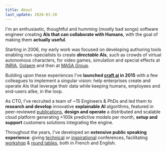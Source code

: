 ```yaml
---
title: About
last_update: 2020-03-20
---
```


I'm an enthusiastic, thoughtful and humming (mostly bad songs) software engineer
creating **AIs that can collaborate with Humans**, with the goal of making them
**actually useful**.

Starting in 2006, my early work was focused on developing authoring tools
enabling non-specialists to create **_directable_ AIs**, such as crowds of
virtual autonomous characters, for video games, simulation and special effects
at [INRIA](https://inria.fr), [Golaem](http://golaem.com) and then at
[MASA Group](https://masasim.com).

Building upon these experiences I've **launched [craft ai](https://craft.ai) in
2015** with a few colleagues to implement a singular vision: help enterprises
create and operate AIs that leverage their data while keeping humans, employees
and end-users alike, in the loop.

As CTO, I've recruited a team of ~15 Engineers & PhDs and led them to **research
and develop** innovative **explainable AI** algorithms, featured in
peer-reviewed [publications](https://github.com/craft-ai/sci), **design and
operate** a distributed and scalable cloud platform generating >100k predictive
models per month, **setup and support** customers solutions integrating the
engine.

Throughout the years, I've developed an **extensive public speaking
experience**: giving
[technical](https://www.gdcvault.com/play/1020571/Environmentally-Conscious-AI-Improving-Spatial)
or [inspirational](https://www.youtube.com/watch?v=jzXtmjC78r4) conferences,
facilitating
[workshop](https://sc21.fr/total-retour-sur-la-session-aiforleaders-du-24-mai/)
&
[round tables](https://www.craft.ai/blog/ai-night-2019-explainable-ai-workshop),
both in French and English.
